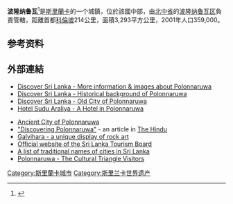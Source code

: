 {{noteTA
|G1=地名
}}

{{世界遗产概要表
|zh_name = 波隆纳鲁瓦古城
|site_img = Polonnaruwa 02.jpg
|site_img_capt = 
|site_img_width = 250px
|en_name = Ancient City of Polonnaruwa
|fr_name = Cité historique de Polonnaruwa
|country = {{SRI}}
|Region = 亚洲和太平洋地区
|area = 
|criterion_c = (i)(iii)(vi)
|ID = 201
|rg_year = 1982
|org_url = http://whc.unesco.org/en/list/201
}}
'''波隆纳鲁瓦'''<ref>{{Cite web |url=http://lk.mofcom.gov.cn/article/jmxw/201509/20150901112767.shtml |title=斯内阁批准“唤醒波隆纳鲁瓦”五年发展计划--中华人民共和国驻斯里兰卡民主社会主义共和国大使馆经济商务参赞处 |access-date=2018-02-01 |archive-date=2020-11-22 |archive-url=https://web.archive.org/web/20201122220025/http://lk.mofcom.gov.cn/article/jmxw/201509/20150901112767.shtml |dead-url=no }}</ref>是[[斯里蘭卡|斯里蘭卡]]的一个城鎮，位於該國中部，由[[北中省_(斯里蘭卡)|北中省]]的[[波隆纳鲁瓦区|波隆纳鲁瓦区]]負責管轄，距離首都[[科倫坡|科倫坡]]214公里，面積3,293平方公里，2001年人口359,000。

==参考资料==
{{reflist}}

==外部連結==
*[https://web.archive.org/web/20120213160537/http://discover.lankanest.com/index.php?option=com_content&task=view&id=72&Itemid=78.html%2F Discover Sri Lanka - More information & images about Polonnaruwa]
*[https://web.archive.org/web/20120213160544/http://discover.lankanest.com/index.php?option=com_content&task=view&id=71&Itemid=78.html%2F Discover Sri Lanka -  Historical background of Polonnaruwa]
*[https://web.archive.org/web/20120213160605/http://discover.lankanest.com/index.php?option=com_content&task=view&id=49&Itemid=78.html%2F Discover Sri Lanka -  Old City of Polonnaruwa]
*[http://hotelsuduaraliya.com/?ref=home Hotel Sudu Araliya - A Hotel in Polonnaruwa] {{Wayback|url=http://hotelsuduaraliya.com/?ref=home |date=20171205093113 }}
{{Commons category|Polonnaruwa}}
{{Wikivoyage|en:Polonnaruwa|波隆纳鲁瓦{{en icon}}}}
*[http://whc.unesco.org/pg.cfm?cid=31&id_site=201 Ancient City of Polonnaruwa] {{Wayback|url=http://whc.unesco.org/pg.cfm?cid=31&id_site=201 |date=20170701224637 }}
*[http://www.hindu.com/mag/2006/06/25/stories/2006062500460800.htm "Discovering Polonnaruwa"] {{Wayback|url=http://www.hindu.com/mag/2006/06/25/stories/2006062500460800.htm |date=20071001090345 }} - an article in [[The_Hindu|The Hindu]]
*[http://www.lankalibrary.com/heritage/temples/galvihara.htm Galvihara - a unique display of rock art] {{Wayback|url=http://www.lankalibrary.com/heritage/temples/galvihara.htm |date=20170820080658 }}
*[https://web.archive.org/web/20190503083732/http://www.srilankatourism.org/ Official website of the Sri Lanka Tourism Board]
*[https://www.webcitation.org/query?url=http://www.geocities.com/place.names/index.html&date=2009-10-25+14:05:17  A list of traditional names of cities in Sri Lanka]
*[http://www.experiencesrilanka.com/hotel_page?object=active&hotel_id=25 Polonnaruwa - The Cultural Triangle Visitors]
<!--This belongs to North Central Province of Sri Lanka-->

{{斯里兰卡世界遗产}}

{{SriLanka-geo-stub}}
{{DEFAULTSORT: Polonnaruwa}}
[[Category:斯里蘭卡城市|Category:斯里蘭卡城市]]
[[Category:斯里兰卡世界遗产|Category:斯里兰卡世界遗产]]